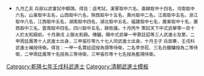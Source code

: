 {{Navbox
|name = 乾隆七年壬戌科武殿試金榜
|title = 乾隆七年（[[1742年]]）壬戌科武殿試金榜
|titlestyle = background-color:#FFD700;
|image =
|style = width:100%;text-align:center; 
|groupstyle = text-align:center; background-color:#FFD700;
|liststyle = text-align:center;
|state = {{{state<includeonly>|collapsed</includeonly>}}}
|group1 = 第一甲<br>賜武進士及第<br>共3名
|list1 = '''[[賈廷詔]]''' - '''[[李世菘]]''' - '''[[白鍾驤]]'''

|group2 = 第二甲<br>賜武進士出身<br>共10名
|list2 = [[周廷鳳]] - 囗囗囗 - 囗囗囗 - 囗囗囗 - 囗囗囗 - 囗囗囗 - 囗囗囗 - 囗囗囗 - 囗囗囗 - 囗囗囗

|group3 = 第三甲<br>賜同武進士出身<br>共97名
|list3 = [[張珍 (乾隆武進士)|張　珍]] - 囗囗囗 - 囗囗囗 - 囗囗囗 - 囗囗囗 - 囗囗囗 - 囗囗囗 - 囗囗囗 - 囗囗囗 - 囗囗囗<br>名次不詳：<br>[[竇璸|竇　璸]] - [[俞金鰲]] - [[陳杰 (乾隆武進士)|陳　杰]] - [[宋澤|宋　澤]] - -{[[于文煥]]}- - [[趙璌|趙　璌]] - [[汪漳|汪　漳]] - -{[[陳杰 (乾隆武進士)|陳　杰]]}- - [[李聯舉]] - [[崔英|崔　英]]

|belowstyle = text-align: center; background-color:#FFD700;
|below='''前一科：[[Template:乾隆四年己未科武殿試金榜|乾隆四年己未科]]　'''·'''　後一科：[[Template:乾隆十年乙丑科武殿試金榜|乾隆十年乙丑科]]'''<br>'''同科進士：[[Template:乾隆七年壬戌科殿試金榜|乾隆七年壬戌文科]]'''
}}
[[Category:乾隆七年壬戌科武進士]]
<noinclude>
[[Category:乾隆七年壬戌科武進士| ]]
[[Category:清朝武進士模板]]
*<small>九月乙亥    兵部以武會試中額請。得旨：這考試，漢軍取中六名，直隸取中十四名，河南取中六名，山東取中五名，山西取中六名，陝西取中十五名，貴州取中二名，江南取中五名，浙江取中八名，江西取中五名，湖南取中四名，湖北取中五名，福建取中七名，廣東取中十名，廣西取中三名，雲南取中四名，四川取中五名，餘依議。十月丙午    策試天下中式武舉等一百十人於太和殿前。十月庚戌    上御太和殿。傳臚。賜中式武舉一甲賈廷詔等三人武進士及第，二甲周廷鳳等十人武進士出身，三甲張珍等九十七人同武進士出身。十月壬子    兵部奏，壬戌科武進士補授侍衛。得旨：一甲一名賈廷詔授為頭等侍衛，二名李世菘、三名白鐘驤授為二等侍衛，二甲周廷鳳等十名授為三等侍衛，三甲張珍等十七名授為藍翎侍衛。</small></noinclude>
